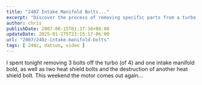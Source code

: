 ```yaml
---
title: "240Z Intake Manifold Bolts..."
excerpt: "Discover the process of removing specific parts from a turbo motor in this detailed tutorial with an embedded video guide."
author: chris
publishDate: 2007-06-15T01:37:36+00:00
updateDate: 2025-01-275T23:15:17-06:00
url: "2007/240z-intake-manifold-bolts"
tags: [ 240z, datsun, video ]
---
```


<YouTubeEmbed videoId="WDRsQYWPIkQ" title="Project 240Z Intake Manifold Bolts..." publishDate="2007-06-15T01:37:36+00:00" description="Discover the process of removing specific parts from a turbo motor in this detailed tutorial with an embedded video guide." />

I spent tonight removing 3 bolts off the turbo (of 4) and one intake manifold bold, as well as two heat shield bolts and the destruction of another heat shield bolt. This weekend the motor comes out again...
